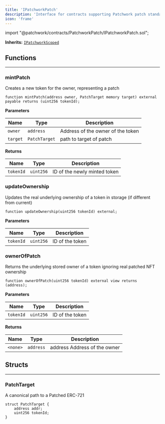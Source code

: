 ```yaml
---
title: 'IPatchworkPatch'
description: 'Interface for contracts supporting Patchwork patch standard'
icon: 'frame'
---
```




<Info>
<div class="border-b border-zinc-500/20 dark:border-zinc-500/30 pb-4 flex" style={{gap: '4px', fontFamily: 'var(--font-jetbrains-mono)'}}>
<span class="token keyword">import</span> <span class="token string">"@patchwork/contracts/PatchworkPatch/IPatchworkPatch.sol"</span><span class="token punctuation">;</span>
</div>

**Inherits:**
[`IPatchworkScoped`](/contracts/core/IPatchworkScoped)
</Info>


<Separator />

## Functions
---
### mintPatch

Creates a new token for the owner, representing a patch


```solidity
function mintPatch(address owner, PatchTarget memory target) external payable returns (uint256 tokenId);
```
**Parameters**

|Name|Type|Description|
|----|----|-----------|
|`owner`|`address`|Address of the owner of the token|
|`target`|`PatchTarget`|path to target of patch|

**Returns**

|Name|Type|Description|
|----|----|-----------|
|`tokenId`|`uint256`|ID of the newly minted token|


### updateOwnership

Updates the real underlying ownership of a token in storage (if different from current)


```solidity
function updateOwnership(uint256 tokenId) external;
```
**Parameters**

|Name|Type|Description|
|----|----|-----------|
|`tokenId`|`uint256`|ID of the token|


### ownerOfPatch

Returns the underlying stored owner of a token ignoring real patched NFT ownership


```solidity
function ownerOfPatch(uint256 tokenId) external view returns (address);
```
**Parameters**

|Name|Type|Description|
|----|----|-----------|
|`tokenId`|`uint256`|ID of the token|

**Returns**

|Name|Type|Description|
|----|----|-----------|
|`<none>`|`address`|address Address of the owner|


<Separator />

## Structs
---
### PatchTarget
A canonical path to a Patched ERC-721


```solidity
struct PatchTarget {
    address addr;
    uint256 tokenId;
}
```

